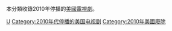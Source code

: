 本分類收錄2010年停播的[[美國|美國]][[電視劇|電視劇]]。

{{year by category
|m=2
|c=0
|d=1
|y=0
|cat=停播的美國電視剧
|sortkey=美國電視
|parent=各年停播的美國電視劇
|subcat=2010年美國電視
}}

[[Category:2010年停播的電視劇|U]]
[[Category:2010年代停播的美国电视剧|Category:2010年代停播的美国电视剧]]
[[Category:2010年美國廢除|Category:2010年美國廢除]]